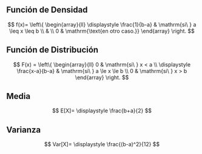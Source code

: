 ## Función de Densidad

$$
f(x)= \left\{
	       \begin{array}{ll}
		 \displaystyle \frac{1}{b-a}      & \mathrm{si\ } a \leq x \leq b \\
		  & \\
		     0 & \mathrm{\text{en otro caso.}}  
	       \end{array}
	     \right.
$$


## Función de Distribución

$$
 F(x) = \left\{
	       \begin{array}{ll}
		 0      & \mathrm{si\ } x < a \\
		 \displaystyle \frac{x-a}{b-a} & \mathrm{si\ } a \le x \le b \\
		 0     & \mathrm{si\ }  x > b
	       \end{array}
	     \right.
$$

## Media

$$
E[X]= \displaystyle \frac{b+a}{2}
$$

## Varianza

$$
Var[X]= \displaystyle \frac{(b-a)^2}{12}
$$